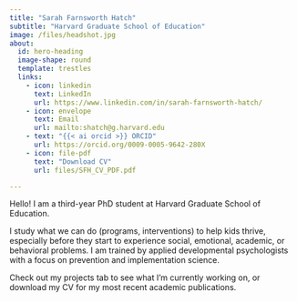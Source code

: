 ```yaml
---
title: "Sarah Farnsworth Hatch"
subtitle: "Harvard Graduate School of Education"
image: /files/headshot.jpg
about:
  id: hero-heading
  image-shape: round
  template: trestles
  links: 
    - icon: linkedin
      text: LinkedIn
      url: https://www.linkedin.com/in/sarah-farnsworth-hatch/
    - icon: envelope
      text: Email
      url: mailto:shatch@g.harvard.edu
    - text: "{{< ai orcid >}} ORCID"
      url: https://orcid.org/0009-0005-9642-280X
    - icon: file-pdf
      text: "Download CV"
      url: files/SFH_CV_PDF.pdf

---
```


Hello! I am a third-year PhD student at Harvard Graduate School of Education. 

I study what we can do (programs, interventions) to help kids thrive, especially before they start to experience social, emotional, academic, or behavioral problems. I am trained by applied developmental psychologists with a focus on prevention and implementation science. 

Check out my projects tab to see what I'm currently working on, or download my CV for my most recent academic publications.
